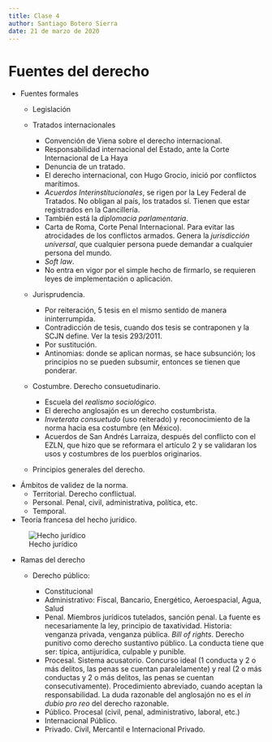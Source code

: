 ```yaml
---
title: Clase 4
author: Santiago Botero Sierra
date: 21 de marzo de 2020
---
```


# Fuentes del derecho

+ Fuentes formales
    - Legislación
    - Tratados internacionales

        * Convención de Viena sobre el derecho internacional.
        * Responsabilidad internacional del Estado, ante la Corte Internacional
            de La Haya
        * Denuncia de un tratado.
        * El derecho internacional, con Hugo Grocio, inició por conflictos
            marítimos.
        * *Acuerdos Interinstitucionales*, se rigen por la Ley Federal de
            Tratados. No obligan al país, los tratados sí. Tienen que estar
            registrados en la Cancillería.
        * También está la *diplomacia parlamentaria*.
        * Carta de Roma, Corte Penal Internacional. Para evitar las atrocidades
            de los conflictos armados. Genera la *jurisdicción universal*, que
            cualquier persona puede demandar a cualquier persona del mundo.
        * *Soft law*.
        * No entra en vigor por el simple hecho de firmarlo, se requieren leyes
            de implementación o aplicación.

    - Jurisprudencia.

        * Por reiteración, 5 tesis en el mismo sentido de manera ininterrumpida.
        * Contradicción de tesis, cuando dos tesis se contraponen y la SCJN
            define. Ver la tesis 293/2011.
        * Por sustitución.
        * Antinomias: donde se aplican normas, se hace subsunción; los
            principios no se pueden subsumir, entonces se tienen que ponderar.

    - Costumbre. Derecho consuetudinario.

        * Escuela del *realismo sociológico*.
        * El derecho anglosajón es un derecho costumbrista.
        * *Inveterata consuetudo* (uso reiterado) y reconocimiento de la norma
            hacia esa costumbre (en México).
        * Acuerdos de San Andrés Larraiza, después del conflicto con el EZLN,
            que hizo que se reformara el artículo 2 y se validaran los usos y
            costumbres de los puerblos originarios.

    - Principios generales del derecho.

+ Ámbitos de validez de la norma.
    - Territorial. Derecho conflictual.
    - Personal. Penal, civil, administrativa, política, etc.
    - Temporal.

+ Teoría francesa del hecho jurídico.

![Hecho jurídico](./images/HechoJuridico.jpg)

+ Ramas del derecho
    - Derecho público:

        * Constitucional
        * Administrativo: Fiscal, Bancario, Energético, Aeroespacial, Agua,
            Salud
        * Penal. Miembros jurídicos tutelados, sanción penal. La fuente es
            necesariamente la ley, principio de taxatividad. Historia: venganza
            privada, venganza pública. *Bill of rights*. Derecho punitivo como
            derecho sustantivo público. La conducta tiene que ser: típica,
            antijurídica, culpable y punible.
        * Procesal. Sistema acusatorio. Concurso ideal (1 conducta y 2 o más
            delitos, las penas se cuentan paralelamente) y real (2 o más
            conductas y 2 o más delitos, las penas se cuentan consecutivamente).
            Procedimiento abreviado, cuando aceptan la responsabilidad. La duda
            razonable del anglosajón no es el *in dubio pro reo* del derecho
            razonable.
        * Público. Procesal (civil, penal, administrativo, laboral, etc.)
        * Internacional Público.
        * Privado. Civil, Mercantil e Internacional Privado.
